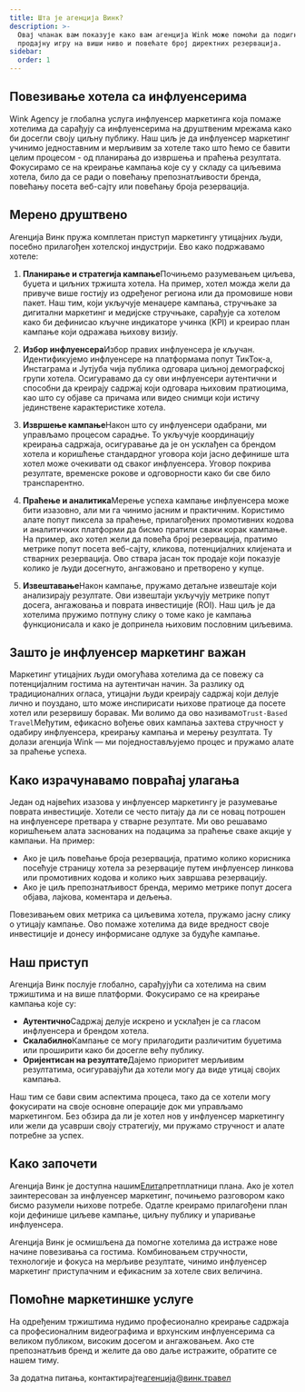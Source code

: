 ```yaml
---
title: Шта је агенција Винк?
description: >-
  Овај чланак вам показује како вам агенција Wink може помоћи да подигнете своју
  продајну игру на виши ниво и повећате број директних резервација.
sidebar:
  order: 1
---
```


## Повезивање хотела са инфлуенсерима

Wink Agency је глобална услуга инфлуенсер маркетинга која помаже хотелима да сарађују са инфлуенсерима на друштвеним мрежама како би досегли своју циљну публику. Наш циљ је да инфлуенсер маркетинг учинимо једноставним и мерљивим за хотеле тако што ћемо се бавити целим процесом - од планирања до извршења и праћења резултата. Фокусирамо се на креирање кампања које су у складу са циљевима хотела, било да се ради о повећању препознатљивости бренда, повећању посета веб-сајту или повећању броја резервација.

## Мерено друштвено

Агенција Винк пружа комплетан приступ маркетингу утицајних људи, посебно прилагођен хотелској индустрији. Ево како подржавамо хотеле:

1. **Планирање и стратегија кампање**Почињемо разумевањем циљева, буџета и циљних тржишта хотела. На пример, хотел можда жели да привуче више гостију из одређеног региона или да промовише нови пакет. Наш тим, који укључује менаџере кампања, стручњаке за дигитални маркетинг и медијске стручњаке, сарађује са хотелом како би дефинисао кључне индикаторе учинка (KPI) и креирао план кампање који одражава њихову визију.

2. **Избор инфлуенсера**Избор правих инфлуенсера је кључан. Идентификујемо инфлуенсере на платформама попут ТикТок-а, Инстаграма и Јутјуба чија публика одговара циљној демографској групи хотела. Осигуравамо да су ови инфлуенсери аутентични и способни да креирају садржај који одговара њиховим пратиоцима, као што су објаве са причама или видео снимци који истичу јединствене карактеристике хотела.

3. **Извршење кампање**Након што су инфлуенсери одабрани, ми управљамо процесом сарадње. То укључује координацију креирања садржаја, осигуравање да је он усклађен са брендом хотела и коришћење стандардног уговора који јасно дефинише шта хотел може очекивати од сваког инфлуенсера. Уговор покрива резултате, временске рокове и одговорности како би све било транспарентно.

4. **Праћење и аналитика**Мерење успеха кампање инфлуенсера може бити изазовно, али ми га чинимо јасним и практичним. Користимо алате попут пиксела за праћење, прилагођених промотивних кодова и аналитичких платформи да бисмо пратили сваки корак кампање. На пример, ако хотел жели да повећа број резервација, пратимо метрике попут посета веб-сајту, кликова, потенцијалних клијената и стварних резервација. Ово ствара јасан ток продаје који показује колико је људи досегнуто, ангажовано и претворено у купце.

5. **Извештавање**Након кампање, пружамо детаљне извештаје који анализирају резултате. Ови извештаји укључују метрике попут досега, ангажовања и поврата инвестиције (ROI). Наш циљ је да хотелима пружимо потпуну слику о томе како је кампања функционисала и како је допринела њиховим пословним циљевима.

## Зашто је инфлуенсер маркетинг важан

Маркетинг утицајних људи омогућава хотелима да се повежу са потенцијалним гостима на аутентичан начин. За разлику од традиционалних огласа, утицајни људи креирају садржај који делује лично и поуздано, што може инспирисати њихове пратиоце да посете хотел или резервишу боравак. Ми волимо да ово називамо`Trust-Based Travel`Међутим, ефикасно вођење ових кампања захтева стручност у одабиру инфлуенсера, креирању кампања и мерењу резултата. Ту долази агенција Wink — ми поједностављујемо процес и пружамо алате за праћење успеха.

## Како израчунавамо повраћај улагања

Један од највећих изазова у инфлуенсер маркетингу је разумевање поврата инвестиције. Хотели се често питају да ли се новац потрошен на инфлуенсере претвара у стварне резултате. Ми ово решавамо коришћењем алата заснованих на подацима за праћење сваке акције у кампањи. На пример:

* Ако је циљ повећање броја резервација, пратимо колико корисника посећује страницу хотела за резервације путем инфлуенсер линкова или промотивних кодова и колико њих завршава резервацију.
* Ако је циљ препознатљивост бренда, меримо метрике попут досега објава, лајкова, коментара и дељења.

Повезивањем ових метрика са циљевима хотела, пружамо јасну слику о утицају кампање. Ово помаже хотелима да виде вредност своје инвестиције и донесу информисане одлуке за будуће кампање.

## Наш приступ

Агенција Винк послује глобално, сарађујући са хотелима на свим тржиштима и на више платформи. Фокусирамо се на креирање кампања које су:

* **Аутентично**Садржај делује искрено и усклађен је са гласом инфлуенсера и брендом хотела.
* **Скалабилно**Кампање се могу прилагодити различитим буџетима или проширити како би досегле већу публику.
* **Оријентисан на резултате**Дајемо приоритет мерљивим резултатима, осигуравајући да хотели могу да виде утицај својих кампања.

Наш тим се бави свим аспектима процеса, тако да се хотели могу фокусирати на своје основне операције док ми управљамо маркетингом. Без обзира да ли је хотел нов у инфлуенсер маркетингу или жели да усаврши своју стратегију, ми пружамо стручност и алате потребне за успех.

## Како започети

Агенција Винк је доступна нашим[Елита](/managed-social/what-is-managed-social/#subscription-tiers)претплатници плана.
Ако је хотел заинтересован за инфлуенсер маркетинг, почињемо разговором како бисмо разумели њихове потребе.
Одатле креирамо прилагођени план који дефинише циљеве кампање, циљну публику и упаривање инфлуенсера.

Агенција Винк је осмишљена да помогне хотелима да истраже нове начине повезивања са гостима. Комбиновањем стручности, технологије и фокуса на мерљиве резултате, чинимо инфлуенсер маркетинг приступачним и ефикасним за хотеле свих величина.

## Помоћне маркетиншке услуге

На одређеним тржиштима нудимо професионално креирање садржаја са професионалним видеографима и врхунским инфлуенсерима са великом публиком, високим досегом и ангажовањем. Ако сте препознатљив бренд и желите да ово даље истражите, обратите се нашем тиму.

За додатна питања, контактирајте[агенција@винк.травел](mailto://agency@wink.travel)

